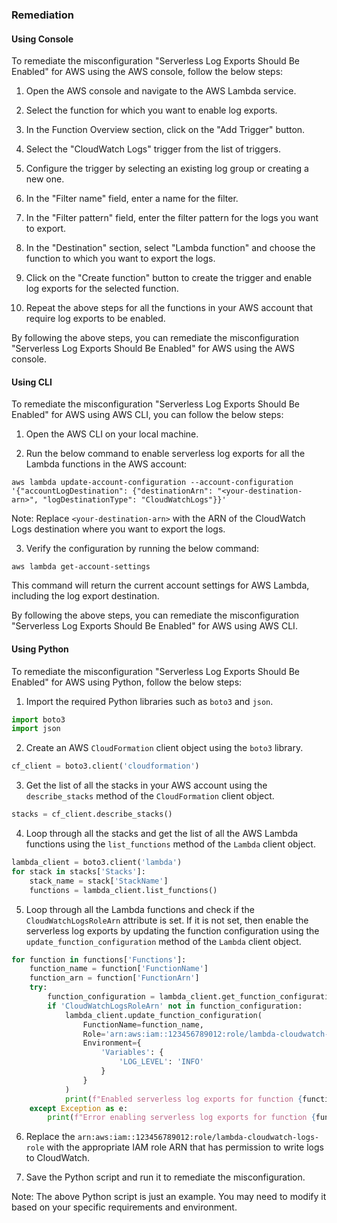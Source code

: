 ### Remediation

#### Using Console

To remediate the misconfiguration "Serverless Log Exports Should Be Enabled" for AWS using the AWS console, follow the below steps:

1. Open the AWS console and navigate to the AWS Lambda service.

2. Select the function for which you want to enable log exports.

3. In the Function Overview section, click on the "Add Trigger" button.

4. Select the "CloudWatch Logs" trigger from the list of triggers.

5. Configure the trigger by selecting an existing log group or creating a new one.

6. In the "Filter name" field, enter a name for the filter.

7. In the "Filter pattern" field, enter the filter pattern for the logs you want to export.

8. In the "Destination" section, select "Lambda function" and choose the function to which you want to export the logs.

9. Click on the "Create function" button to create the trigger and enable log exports for the selected function.

10. Repeat the above steps for all the functions in your AWS account that require log exports to be enabled.

By following the above steps, you can remediate the misconfiguration "Serverless Log Exports Should Be Enabled" for AWS using the AWS console.

#### Using CLI

To remediate the misconfiguration "Serverless Log Exports Should Be Enabled" for AWS using AWS CLI, you can follow the below steps:

1. Open the AWS CLI on your local machine.

2. Run the below command to enable serverless log exports for all the Lambda functions in the AWS account:

```
aws lambda update-account-configuration --account-configuration '{"accountLogDestination": {"destinationArn": "<your-destination-arn>", "logDestinationType": "CloudWatchLogs"}}'
```

Note: Replace `<your-destination-arn>` with the ARN of the CloudWatch Logs destination where you want to export the logs.

3. Verify the configuration by running the below command:

```
aws lambda get-account-settings
```

This command will return the current account settings for AWS Lambda, including the log export destination.

By following the above steps, you can remediate the misconfiguration "Serverless Log Exports Should Be Enabled" for AWS using AWS CLI.

#### Using Python

To remediate the misconfiguration "Serverless Log Exports Should Be Enabled" for AWS using Python, follow the below steps:

1. Import the required Python libraries such as `boto3` and `json`.

```python
import boto3
import json
```

2. Create an AWS `CloudFormation` client object using the `boto3` library.

```python
cf_client = boto3.client('cloudformation')
```

3. Get the list of all the stacks in your AWS account using the `describe_stacks` method of the `CloudFormation` client object.

```python
stacks = cf_client.describe_stacks()
```

4. Loop through all the stacks and get the list of all the AWS Lambda functions using the `list_functions` method of the `Lambda` client object.

```python
lambda_client = boto3.client('lambda')
for stack in stacks['Stacks']:
    stack_name = stack['StackName']
    functions = lambda_client.list_functions()
```

5. Loop through all the Lambda functions and check if the `CloudWatchLogsRoleArn` attribute is set. If it is not set, then enable the serverless log exports by updating the function configuration using the `update_function_configuration` method of the `Lambda` client object.

```python
for function in functions['Functions']:
    function_name = function['FunctionName']
    function_arn = function['FunctionArn']
    try:
        function_configuration = lambda_client.get_function_configuration(FunctionName=function_name)
        if 'CloudWatchLogsRoleArn' not in function_configuration:
            lambda_client.update_function_configuration(
                FunctionName=function_name,
                Role='arn:aws:iam::123456789012:role/lambda-cloudwatch-logs-role',
                Environment={
                    'Variables': {
                        'LOG_LEVEL': 'INFO'
                    }
                }
            )
            print(f"Enabled serverless log exports for function {function_name}")
    except Exception as e:
        print(f"Error enabling serverless log exports for function {function_name}: {str(e)}")
```

6. Replace the `arn:aws:iam::123456789012:role/lambda-cloudwatch-logs-role` with the appropriate IAM role ARN that has permission to write logs to CloudWatch.

7. Save the Python script and run it to remediate the misconfiguration.

Note: The above Python script is just an example. You may need to modify it based on your specific requirements and environment.

